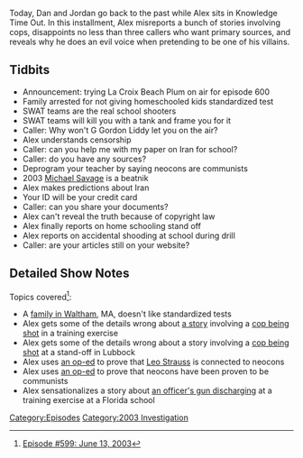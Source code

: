 {{DEFAULTSORT:
    #_EPISODE_0599:June 13, 2003
}}{{Episode
    | title           = June 13, 2003
    | caption         = Listen to this episode on [https://knowledgefight.libsyn.com/599-june-13-2003 Libsyn] [https://open.spotify.com/episode/6g1Sq9uQIbFw5N6kzTA7Zc Spotify], Read the [[Transcript/599: June 13, 2003|Unofficial Transcript]], View discussion on [https://reddit.com/puch76 Reddit]
    | episodeNumber   = 599
    | length          = 01:03:53
    | airDate         = September 24, 2021
    | coverageDate    = June 13, 2003
    | episodeType     = [[:Category:2003 Investigation|2003 Investigation]]
    | appearance      = [[G Gordon Liddy]], [[Micheal Savage]]
    | oocDrop         = Alex explains why he does an evil voice
    | previousEpisode = [[598: September 17, 2021]]
    | nextEpisode     = [[600: September 22, 2021]]
}}

{{Stub}}

Today, Dan and Jordan go back to the past while Alex sits in Knowledge Time Out. In this installment, Alex misreports a bunch of stories involving cops, disappoints no less than three callers who want primary sources, and reveals why he does an evil voice when pretending to be one of his villains.

==Tidbits==

*Announcement: trying La Croix Beach Plum on air for episode 600
*Family arrested for not giving homeschooled kids standardized test
*SWAT teams are the real school shooters
*SWAT teams will kill you with a tank and frame you for it
*Caller: Why won't G Gordon Liddy let you on the air?
*Alex understands censorship
*Caller: can you help me with my paper on Iran for school?
*Caller: do you have any sources?
*Deprogram your teacher by saying neocons are communists
*2003 [[Michael Savage]] is a beatnik
*Alex makes predictions about Iran
*Your ID will be your credit card
*Caller: can you share your documents?
*Alex can't reveal the truth because of copyright law
*Alex finally reports on home schooling stand off
*Alex reports on accidental shooding at school during drill
*Caller: are your articles still on your website?

==Detailed Show Notes==

Topics covered<ref>[https://knowledgefight.com/research/2021/9/23/episode-599-june-13-2003 Episode #599: June 13, 2003]</ref>:

*A [https://freerepublic.com/focus/f-news/928604/posts family in Waltham], MA, doesn't like standardized tests
*Alex gets some of the details wrong about [http://www.thedentlawfirm.com/officer-inquiry.html a story] involving a [http://www.theppsc.org/Archives/Firearms-Safety/ArlingtonTX-Cops.htm cop being shot] in a training exercise
*Alex gets some of the details wrong about a story involving a [https://www.chron.com/news/houston-texas/article/Lubbock-police-Man-charged-in-shooting-of-2014240.php cop being shot] at a stand-off in Lubbock
*Alex uses [https://web.archive.org/web/20050605084707/http://www.atimes.com/atimes/Middle_East/EE09Ak01.html an op-ed] to prove that [[Leo Strauss]] is connected to neocons
*Alex uses [http://home.alphalink.com.au/~radnat/austindependence/neo-cons.html an op-ed] to prove that neocons have been proven to be communists
*Alex sensationalizes a story about [https://web.archive.org/web/20030727235719/http://www.baynews9.com/NewsStory.cfm?storyid=19674 an officer's gun discharging] at a training exercise at a Florida school

[[Category:Episodes]]
[[Category:2003 Investigation]]
